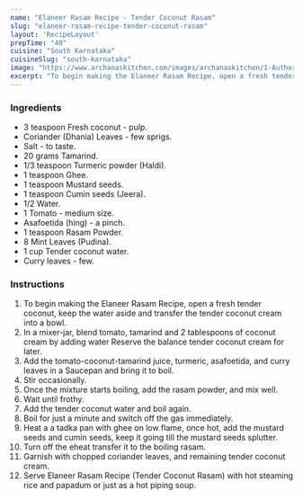 ---
name: "Elaneer Rasam Recipe - Tender Coconut Rasam"
slug: "elaneer-rasam-recipe-tender-coconut-rasam"
layout: 'RecipeLayout'
prepTime: "40"
cuisine: "South Karnataka"
cuisineSlug: "south-karnataka"
image: "https://www.archanaskitchen.com/images/archanaskitchen/1-Author/Neeru_Srikanth/Elaneer_Rasam_Tender_Coconut_Rasam.jpg"
excerpt: "To begin making the Elaneer Rasam Recipe, open a fresh tender coconut, keep the water aside and transfer the tender coconut cream into a bowl"
---

### Ingredients

- 3 teaspoon Fresh coconut - pulp.
- Coriander (Dhania) Leaves - few sprigs.
- Salt - to taste.
- 20 grams Tamarind.
- 1/3 teaspoon Turmeric powder (Haldi).
- 1 teaspoon Ghee.
- 1 teaspoon Mustard seeds.
- 1 teaspoon Cumin seeds (Jeera).
- 1/2 Water.
- 1 Tomato - medium size.
- Asafoetida (hing) - a pinch.
- 1 teaspoon Rasam Powder.
- 8 Mint Leaves (Pudina).
- 1 cup Tender coconut water.
- Curry leaves - few.

### Instructions

1. To begin making the Elaneer Rasam Recipe, open a fresh tender coconut, keep the water aside and transfer the tender coconut cream into a bowl.
1. In a mixer-jar, blend tomato, tamarind and 2 tablespoons of coconut cream by adding water  Reserve the balance tender coconut cream for later.
1. Add the tomato-coconut-tamarind juice, turmeric, asafoetida, and curry leaves in a Saucepan and bring it to boil.
1. Stir occasionally.
1. Once the mixture starts boiling, add the rasam powder, and mix well.
1. Wait until frothy.
1. Add the tender coconut water and boil again.
1. Boil for just a minute and switch off the gas immediately.
1. Heat a a tadka pan with ghee on low flame, once hot, add the mustard seeds and cumin seeds, keep it going till the mustard seeds splutter.
1. Turn off the eheat transfer it to the boiling rasam.
1. Garnish with chopped coriander leaves, and remaining tender coconut cream.
1. Serve Elaneer Rasam Recipe (Tender Coconut Rasam) with hot steaming rice and papadum or just as a hot piping soup.
